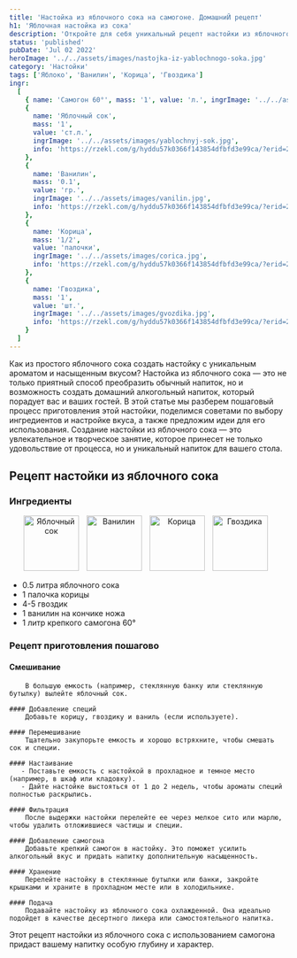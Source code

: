 ```yaml
---
title: 'Настойка из яблочного сока на самогоне. ДомашниЙ рецепт'
h1: 'Яблочная настойка из сока'
description: 'Откройте для себя уникальный рецепт настойки из яблочного сока! Поделимся пошаговым процессом создания этого ароматного напитка с насыщенным вкусом яблок и нотками специй. Погрузитесь в мир домашних настоек и наслаждайтесь вместе с нами!'
status: 'published'
pubDate: 'Jul 02 2022'
heroImage: '../../assets/images/nastojka-iz-yablochnogo-soka.jpg'
category: 'Настойки'
tags: ['Яблоко', 'Ванилин', 'Корица', 'Гвоздика']
ingr:
  [
    { name: 'Самогон 60°', mass: '1', value: 'л.', ingrImage: '../../assets/images/samogon.jpg' },
    {
      name: 'Яблочный сок',
      mass: '1',
      value: 'ст.л.',
      ingrImage: '../../assets/images/yablochnyj-sok.jpg',
      info: 'https://rzekl.com/g/hyddu57k0366f143854dfbfd3e99ca/?erid=25H8d7vbP8SRTvH4QP3RzP&ulp=https%3A%2F%2Fmegamarket.ru%2Fcatalog%2F%3Fq%3D%25D1%258F%25D0%25B1%25D0%25BB%25D0%25BE%25D1%2587%25D0%25BD%25D1%258B%25D0%25B9%2520%25D1%2581%25D0%25BE%25D0%25BA'
    },
	{
      name: 'Ванилин',
      mass: '0.1',
      value: 'гр.',
      ingrImage: '../../assets/images/vanilin.jpg',
      info: 'https://rzekl.com/g/hyddu57k0366f143854dfbfd3e99ca/?erid=25H8d7vbP8SRTvH4QP3RzP&ulp=https%3A%2F%2Fmegamarket.ru%2Fcatalog%2F%3Fq%3D%25D0%25B2%25D0%25B0%25D0%25BD%25D0%25B8%25D0%25BB%25D0%25B8%25D0%25BD'
    },
	{
      name: 'Корица',
      mass: '1/2',
      value: 'палочки',
      ingrImage: '../../assets/images/corica.jpg',
      info: 'https://rzekl.com/g/hyddu57k0366f143854dfbfd3e99ca/?erid=25H8d7vbP8SRTvH4QP3RzP&ulp=https%3A%2F%2Fmegamarket.ru%2Fcatalog%2Fkorica%2F%23%3Frelated_search%3D%25D0%25BA%25D0%25BE%25D1%2580%25D0%25B8%25D1%2586%25D0%25B0'
    },
    {
      name: 'Гвоздика',
      mass: '1',
      value: 'шт.',
      ingrImage: '../../assets/images/gvozdika.jpg',
      info: 'https://rzekl.com/g/hyddu57k0366f143854dfbfd3e99ca/?erid=25H8d7vbP8SRTvH4QP3RzP&ulp=https%3A%2F%2Fmegamarket.ru%2Fcatalog%2F%3Fq%3D%25D0%25B3%25D0%25B2%25D0%25BE%25D0%25B7%25D0%25B4%25D0%25B8%25D0%25BA%25D0%25B0'
    }
  ]
---
```



Как из простого яблочного сока создать настойку с уникальным ароматом и насыщенным вкусом? Настойка из яблочного сока — это не только приятный способ преобразить обычный напиток, но и возможность создать домашний алкогольный напиток, который порадует вас и ваших гостей. В этой статье мы разберем пошаговый процесс приготовления этой настойки, поделимся советами по выбору ингредиентов и настройке вкуса, а также предложим идеи для его использования. Создание настойки из яблочного сока — это увлекательное и творческое занятие, которое принесет не только удовольствие от процесса, но и уникальный напиток для вашего стола.

## Рецепт настойки из яблочного сока

### Ингредиенты

<p align='center'>
	<Image
		height='100'
		style='display: inline-block; margin-right: 10px;'
		src={img1}
		formats='avif'
		alt='Яблочный сок'
	/>
	<Image
		height='100'
		style='display: inline-block; margin-right: 10px;'
		src={img2}
		formats='avif'
		alt='Ванилин'
	/>
	<Image
		height='100'
		style='display: inline-block; margin-right: 10px;'
		src={img3}
		formats='avif'
		alt='Корица'
	/>
	<Image
		height='100'
		style='display: inline-block; margin-right: 10px;'
		src={img4}
		formats='avif'
		alt='Гвоздика'
	/>
</p>

- 0.5 литра яблочного сока
- 1 палочка корицы
- 4-5 гвоздик
- 1 ванилин на кончике ножа
- 1 литр крепкого самогона 60°

### Рецепт приготовления пошагово

#### Смешивание

        В большую емкость (например, стеклянную банку или стеклянную бутылку) вылейте яблочный сок.

    #### Добавление специй
        Добавьте корицу, гвоздику и ваниль (если используете).

    #### Перемешивание
        Тщательно закупорьте емкость и хорошо встряхните, чтобы смешать сок и специи.

    #### Настаивание
       - Поставьте емкость с настойкой в прохладное и темное место (например, в шкаф или кладовку).
       - Дайте настойке выстояться от 1 до 2 недель, чтобы ароматы специй полностью раскрылись.

    #### Фильтрация
        После выдержки настойки перелейте ее через мелкое сито или марлю, чтобы удалить отложившиеся частицы и специи.

    #### Добавление самогона
        Добавьте крепкий самогон в настойку. Это поможет усилить алкогольный вкус и придать напитку дополнительную насыщенность.

    #### Хранение
        Перелейте настойку в стеклянные бутылки или банки, закройте крышками и храните в прохладном месте или в холодильнике.

    #### Подача
        Подавайте настойку из яблочного сока охлажденной. Она идеально подойдет в качестве десертного ликера или самостоятельного напитка.

Этот рецепт настойки из яблочного сока с использованием самогона придаст вашему напитку особую глубину и характер.
